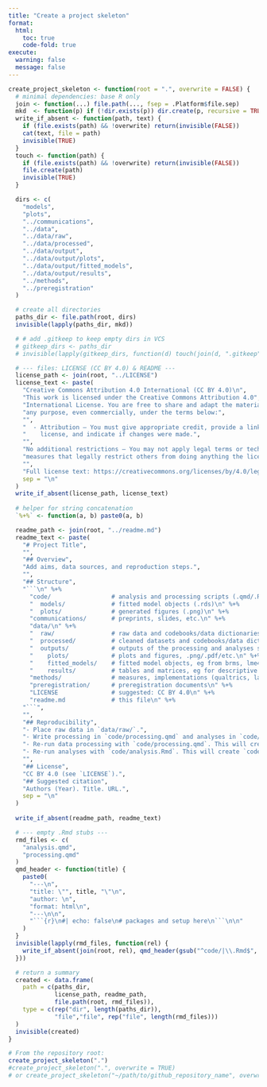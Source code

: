 ```yaml
---
title: "Create a project skeleton"
format:
  html:
    toc: true
    code-fold: true
execute:
  warning: false
  message: false
---
```


```r

create_project_skeleton <- function(root = ".", overwrite = FALSE) {
  # minimal dependencies: base R only
  join <- function(...) file.path(..., fsep = .Platform$file.sep)
  mkd  <- function(p) if (!dir.exists(p)) dir.create(p, recursive = TRUE, showWarnings = FALSE)
  write_if_absent <- function(path, text) {
    if (file.exists(path) && !overwrite) return(invisible(FALSE))
    cat(text, file = path)
    invisible(TRUE)
  }
  touch <- function(path) {
    if (file.exists(path) && !overwrite) return(invisible(FALSE))
    file.create(path)
    invisible(TRUE)
  }

  dirs <- c(
    "models",
    "plots",
    "../communications",
    "../data",
    "../data/raw",
    "../data/processed",
    "../data/output",
    "../data/output/plots",
    "../data/output/fitted_models",
    "../data/output/results",
    "../methods",
    "../preregistration"
  )

  # create all directories
  paths_dir <- file.path(root, dirs)
  invisible(lapply(paths_dir, mkd))

  # # add .gitkeep to keep empty dirs in VCS
  # gitkeep_dirs <- paths_dir
  # invisible(lapply(gitkeep_dirs, function(d) touch(join(d, ".gitkeep"))))

  # --- files: LICENSE (CC BY 4.0) & README ---
  license_path <- join(root, "../LICENSE")
  license_text <- paste(
    "Creative Commons Attribution 4.0 International (CC BY 4.0)\n",
    "This work is licensed under the Creative Commons Attribution 4.0",
    "International License. You are free to share and adapt the material for",
    "any purpose, even commercially, under the terms below:",
    "",
    "  - Attribution — You must give appropriate credit, provide a link to the",
    "    license, and indicate if changes were made.",
    "",
    "No additional restrictions — You may not apply legal terms or technological",
    "measures that legally restrict others from doing anything the license permits.",
    "",
    "Full license text: https://creativecommons.org/licenses/by/4.0/legalcode",
    sep = "\n"
  )
  write_if_absent(license_path, license_text)
  
  # helper for string concatenation
  `%+%` <- function(a, b) paste0(a, b)

  readme_path <- join(root, "../readme.md")
  readme_text <- paste(
    "# Project Title",
    "",
    "## Overview",
    "Add aims, data sources, and reproduction steps.",
    "",
    "## Structure",
    "```\n" %+%
      "code/                 # analysis and processing scripts (.qmd/.Rmd)\n" %+%
      "  models/             # fitted model objects (.rds)\n" %+%
      "  plots/              # generated figures (.png)\n" %+%
      "communications/       # preprints, slides, etc.\n" %+%
      "data/\n" %+%
      "  raw/                # raw data and codebooks/data dictionaries (should be read-only, except for removal of private data)\n" %+%
      "  processed/          # cleaned datasets and codebooks/data dictionaries\n" %+%
      "  outputs/            # outputs of the processing and analyses scripts\n" %+%
      "    plots/            # plots and figures, .png/.pdf/etc.\n" %+%
      "    fitted_models/    # fitted model objects, eg from brms, lme4, lavaan, etc.\n" %+%
      "    results/          # tables and matrices, eg for descriptive statistics, formatted statistical results, correlation tables\n" %+%
      "methods/              # measures, implementations (qualtrics, lab.js, psychopy files, etc.), .docx files with items, etc.\n" %+%
      "preregistration/      # preregistration documents\n" %+%
      "LICENSE               # suggested: CC BY 4.0\n" %+%
      "readme.md             # this file\n" %+%
    "```",
    "",
    "## Reproducibility",
    "- Place raw data in `data/raw/`.",
    "- Write processing in `code/processing.qmd` and analyses in `code/analyses.qmd`.",
    "- Re-run data processing with `code/processing.qmd`. This will create `code/processing.html` and files in `data/processed/` and `data/results/`.",
    "- Re-run analyses with `code/analysis.Rmd`. This will create `code/processing.html`, plots in `code/plots/` and fitted model objects in `code/models/`.",
    "",
    "## License",
    "CC BY 4.0 (see `LICENSE`).",
    "## Suggested citation",
    "Authors (Year). Title. URL.",
    sep = "\n"
  )
  
  write_if_absent(readme_path, readme_text)

  # --- empty .Rmd stubs ---
  rmd_files <- c(
    "analysis.qmd",
    "processing.qmd"
  )
  qmd_header <- function(title) {
    paste0(
      "---\n",
      "title: \"", title, "\"\n",
      "author: \n",
      "format: html\n",
      "---\n\n",
      "```{r}\n#| echo: false\n# packages and setup here\n```\n\n"
    )
  }
  invisible(lapply(rmd_files, function(rel) {
    write_if_absent(join(root, rel), qmd_header(gsub("^code/|\\.Rmd$", "", rel)))
  }))

  # return a summary
  created <- data.frame(
    path = c(paths_dir,
             license_path, readme_path,
             file.path(root, rmd_files)),
    type = c(rep("dir", length(paths_dir)),
             "file","file", rep("file", length(rmd_files)))
  )
  invisible(created)
}

# From the repository root:
create_project_skeleton(".")
#create_project_skeleton(".", overwrite = TRUE)
# or create_project_skeleton("~/path/to/github_repository_name", overwrite = TRUE)

```
